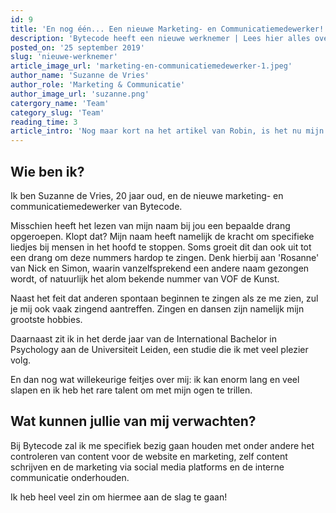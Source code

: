 ```yaml
---
id: 9
title: 'En nog één... Een nieuwe Marketing- en Communicatiemedewerker!'
description: 'Bytecode heeft een nieuwe werknemer | Lees hier alles over onze nieuwe aanwinst, van haar werkzaamheden tot aan onbelangrijke feitjes'
posted_on: '25 september 2019'
slug: 'nieuwe-werknemer'
article_image_url: 'marketing-en-communicatiemedewerker-1.jpeg'
author_name: 'Suzanne de Vries'
author_role: 'Marketing & Communicatie'
author_image_url: 'suzanne.png'
catergory_name: 'Team'
category_slug: 'Team'
reading_time: 3
article_intro: 'Nog maar kort na het artikel van Robin, is het nu mijn beurt! Zoals zij ook al beschreef wordt Bytecode steeds groter, en zo ook het team. In dit artikel zal ik mijzelf voorstellen en uitleggen wat mijn functie in zal gaan houden.'
---
```


Wie ben ik?
----------------------------------------------
Ik ben Suzanne de Vries, 20 jaar oud, en de nieuwe marketing- en communicatiemedewerker van Bytecode.

Misschien heeft het lezen van mijn naam bij jou een bepaalde drang opgeroepen. Klopt dat? Mijn naam heeft namelijk de kracht om specifieke liedjes bij mensen in het hoofd te stoppen. Soms groeit dit dan ook uit tot een drang om deze nummers hardop te zingen. Denk hierbij aan 'Rosanne' van Nick en Simon, waarin vanzelfsprekend een andere naam gezongen wordt, of natuurlijk het alom bekende nummer van VOF de Kunst.

Naast het feit dat anderen spontaan beginnen te zingen als ze me zien, zul je mij ook vaak zingend aantreffen. Zingen en dansen zijn namelijk mijn grootste hobbies.

Daarnaast zit ik in het derde jaar van de International Bachelor in Psychology aan de Universiteit Leiden, een studie die ik met veel plezier volg.

En dan nog wat willekeurige feitjes over mij: ik kan enorm lang en veel slapen en ik heb het rare talent om met mijn ogen te trillen.


Wat kunnen jullie van mij verwachten?
----------------------------------------------
Bij Bytecode zal ik me specifiek bezig gaan houden met onder andere het controleren van content voor de website en marketing, zelf content schrijven en de marketing via social media platforms en de interne communicatie onderhouden.

Ik heb heel veel zin om hiermee aan de slag te gaan!
